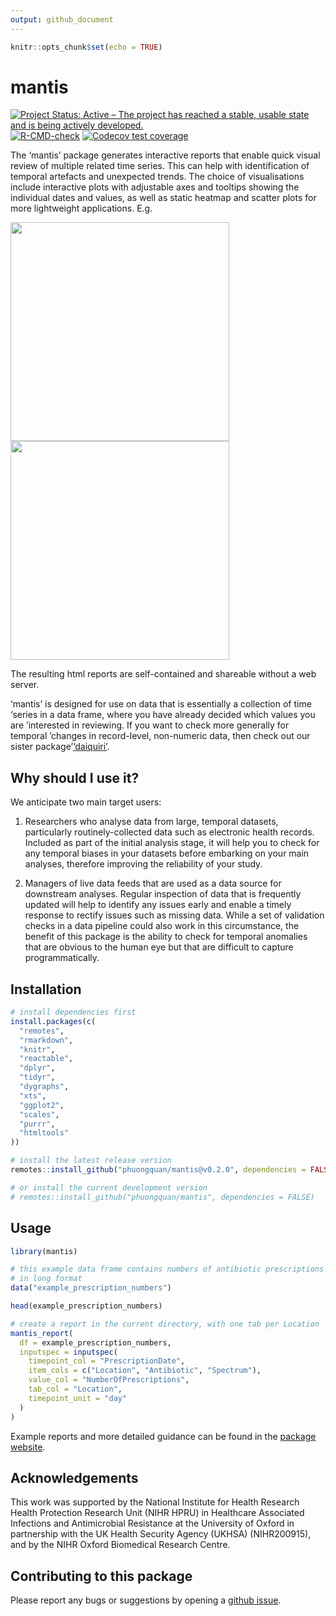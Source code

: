 ```yaml
---
output: github_document
---
```


<!-- README.md is generated from README.Rmd. Please edit that file -->

```r
knitr::opts_chunk$set(echo = TRUE)
```

# mantis

<!-- badges: start -->
[![Project Status: Active – The project has reached a stable, usable state and
is being actively
developed.](https://www.repostatus.org/badges/latest/active.svg)](https://www.repostatus.org/#active)
[![R-CMD-check](https://github.com/phuongquan/mantis/actions/workflows/R-CMD-check.yaml/badge.svg)](https://github.com/phuongquan/mantis/actions/workflows/R-CMD-check.yaml)
[![Codecov test
coverage](https://codecov.io/gh/phuongquan/mantis/graph/badge.svg)](https://app.codecov.io/gh/phuongquan/mantis)
<!-- badges: end -->


The 'mantis' package generates interactive reports that enable quick visual
review of multiple related time series. This can help with identification of
temporal artefacts and unexpected trends. The choice of visualisations include
interactive plots with adjustable axes and tooltips showing the individual dates
and values, as well as static heatmap and scatter plots for more lightweight
applications. E.g.

<img src="man/figures/example_prescription_numbers_interactive.png" width="350" />
<img src="man/figures/example_prescription_numbers_heatmap.png" width="350" />

The resulting html reports are self-contained and shareable without a web server.

'mantis' is designed for use on data that is essentially a collection of time
'series in a data frame, where you have already decided which values you are
'interested in reviewing. If you want to check more generally for temporal
'changes in record-level, non-numeric data, then check out our sister package
'['daiquiri'](https://ropensci.github.io/daiquiri/index.html).

## Why should I use it?

We anticipate two main target users:

1. Researchers who analyse data from large, temporal datasets, particularly
routinely-collected data such as electronic health records. Included as part of
the initial analysis stage, it will help you to check for any temporal biases in
your datasets before embarking on your main analyses, therefore improving the
reliability of your study.

2. Managers of live data feeds that are used as a data source for downstream
analyses. Regular inspection of data that is frequently updated will help to
identify any issues early and enable a timely response to rectify issues such as
missing data. While a set of validation checks in a data pipeline could also
work in this circumstance, the benefit of this package is the ability to check
for temporal anomalies that are obvious to the human eye but that are difficult
to capture programmatically.

## Installation

```r
# install dependencies first
install.packages(c(
  "remotes",
  "rmarkdown",
  "knitr",
  "reactable",
  "dplyr",
  "tidyr",
  "dygraphs",
  "xts",
  "ggplot2",
  "scales",
  "purrr",
  "htmltools"
))

# install the latest release version
remotes::install_github("phuongquan/mantis@v0.2.0", dependencies = FALSE)

# or install the current development version
# remotes::install_github("phuongquan/mantis", dependencies = FALSE)
```

## Usage

```r
library(mantis)

# this example data frame contains numbers of antibiotic prescriptions 
# in long format
data("example_prescription_numbers")

head(example_prescription_numbers)
```

```r
# create a report in the current directory, with one tab per Location
mantis_report(
  df = example_prescription_numbers,
  inputspec = inputspec(
    timepoint_col = "PrescriptionDate",
    item_cols = c("Location", "Antibiotic", "Spectrum"),
    value_col = "NumberOfPrescriptions",
    tab_col = "Location",
    timepoint_unit = "day"
  )
)
```

Example reports and more detailed guidance can be found in the [package website](https://phuongquan.github.io/mantis/index.html).


## Acknowledgements

This work was supported by the National Institute for Health Research Health
Protection Research Unit (NIHR HPRU) in Healthcare Associated Infections and
Antimicrobial Resistance at the University of Oxford in partnership with the UK
Health Security Agency (UKHSA) (NIHR200915), and by the NIHR Oxford Biomedical
Research Centre.


## Contributing to this package

Please report any bugs or suggestions by opening a [github
issue](https://github.com/phuongquan/mantis/issues).
